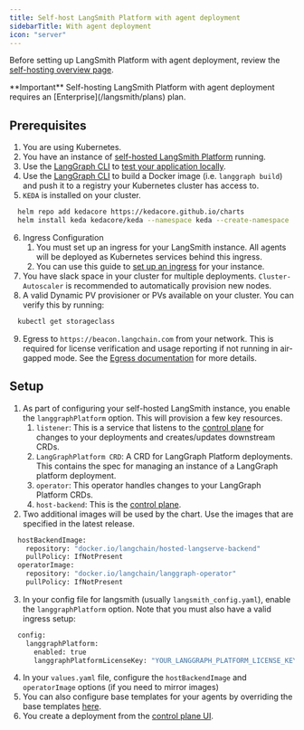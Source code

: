 ```yaml
---
title: Self-host LangSmith Platform with agent deployment
sidebarTitle: With agent deployment
icon: "server"
---
```


Before setting up LangSmith Platform with agent deployment, review the [self-hosting overview page](/langsmith/self-hosted#with-agent-deployment).

<Info>
**Important**
Self-hosting LangSmith Platform with agent deployment requires an [Enterprise](/langsmith/plans) plan.
</Info>

## Prerequisites

1. You are using Kubernetes.
2. You have an instance of [self-hosted LangSmith Platform](/langsmith/kubernetes) running.
3. Use the [LangGraph CLI](/langsmith/langgraph-cli) to [test your application locally](/langsmith/local-server).
4. Use the [LangGraph CLI](/langsmith/langgraph-cli) to build a Docker image (i.e. `langgraph build`) and push it to a registry your Kubernetes cluster has access to.
5. `KEDA` is installed on your cluster.
```bash
  helm repo add kedacore https://kedacore.github.io/charts
  helm install keda kedacore/keda --namespace keda --create-namespace
```
6. Ingress Configuration
    1. You must set up an ingress for your LangSmith instance. All agents will be deployed as Kubernetes services behind this ingress.
    2. You can use this guide to [set up an ingress](/langsmith/self-host-ingress) for your instance.
7. You have slack space in your cluster for multiple deployments. `Cluster-Autoscaler` is recommended to automatically provision new nodes.
8. A valid Dynamic PV provisioner or PVs available on your cluster. You can verify this by running:
```bash
  kubectl get storageclass
```
9. Egress to `https://beacon.langchain.com` from your network. This is required for license verification and usage reporting if not running in air-gapped mode. See the [Egress documentation](/langsmith/egress-metrics-metadata) for more details.

## Setup

1. As part of configuring your self-hosted LangSmith instance, you enable the `langgraphPlatform` option. This will provision a few key resources.
    1. `listener`: This is a service that listens to the [control plane](/langsmith/control-plane) for changes to your deployments and creates/updates downstream CRDs.
    2. `LangGraphPlatform CRD`: A CRD for LangGraph Platform deployments. This contains the spec for managing an instance of a LangGraph platform deployment.
    3. `operator`: This operator handles changes to your LangGraph Platform CRDs.
    4. `host-backend`: This is the [control plane](/langsmith/control-plane).
2. Two additional images will be used by the chart. Use the images that are specified in the latest release.
```bash
  hostBackendImage:
    repository: "docker.io/langchain/hosted-langserve-backend"
    pullPolicy: IfNotPresent
  operatorImage:
    repository: "docker.io/langchain/langgraph-operator"
    pullPolicy: IfNotPresent
```
3. In your config file for langsmith (usually `langsmith_config.yaml`), enable the `langgraphPlatform` option. Note that you must also have a valid ingress setup:
```bash
  config:
    langgraphPlatform:
      enabled: true
      langgraphPlatformLicenseKey: "YOUR_LANGGRAPH_PLATFORM_LICENSE_KEY"
```
4. In your `values.yaml` file, configure the `hostBackendImage` and `operatorImage` options (if you need to mirror images)
5. You can also configure base templates for your agents by overriding the base templates [here](https://github.com/langchain-ai/helm/blob/main/charts/langsmith/values.yaml#L898).
6. You create a deployment from the [control plane UI](/langsmith/control-plane#control-plane-ui).
